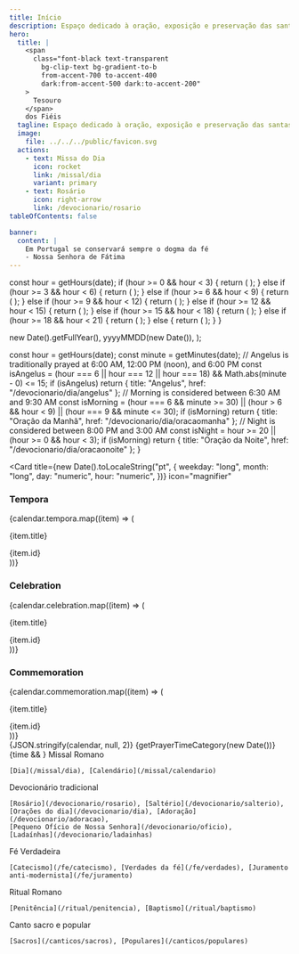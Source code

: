 ```yaml
---
title: Início
description: Espaço dedicado à oração, exposição e preservação das santas tradições da Igreja.
hero:
  title: |
    <span
      class="font-black text-transparent
        bg-clip-text bg-gradient-to-b
        from-accent-700 to-accent-400
        dark:from-accent-500 dark:to-accent-200"
    >
      Tesouro
    </span>
    dos Fiéis
  tagline: Espaço dedicado à oração, exposição e preservação das santas tradições da Igreja.
  image:
    file: ../../../public/favicon.svg
  actions:
    - text: Missa do Dia
      icon: rocket
      link: /missal/dia
      variant: primary
    - text: Rosário
      icon: right-arrow
      link: /devocionario/rosario
tableOfContents: false

banner:
  content: |
    Em Portugal se conservará sempre o dogma da fé
    - Nossa Senhora de Fátima
---
```





  const hour = getHours(date);
  if (hour >= 0 && hour < 3) {
    return (
      <LinkCard
        title="Pequeno Ofício de Nossa Senhora"
        description="Matina"
        href="/devocionario/oficio/matinas"
      />
    );
  } else if (hour >= 3 && hour < 6) {
    return (
      <LinkCard
        title="Pequeno Ofício de Nossa Senhora"
        description="Lauds"
        href="/devocionario/oficio/lauds"
      />
    );
  } else if (hour >= 6 && hour < 9) {
    return (
      <LinkCard
        title="Pequeno Ofício de Nossa Senhora"
        description="Prima"
        href="/devocionario/oficio/prima"
      />
    );
  } else if (hour >= 9 && hour < 12) {
    return (
      <LinkCard
        title="Pequeno Ofício de Nossa Senhora"
        description="Terça"
        href="/devocionario/oficio/terca"
      />
    );
  } else if (hour >= 12 && hour < 15) {
    return (
      <LinkCard
        title="Pequeno Ofício de Nossa Senhora"
        description="Sexta"
        href="/devocionario/oficio/sexta"
      />
    );
  } else if (hour >= 15 && hour < 18) {
    return (
      <LinkCard
        title="Pequeno Ofício de Nossa Senhora"
        description="Noa"
        href="/devocionario/oficio/noa"
      />
    );
  } else if (hour >= 18 && hour < 21) {
    return (
      <LinkCard
        title="Horas"
        description="Vésperas"
        href="/devocionario/oficio/vesperas"
      />
    );
  } else {
    return (
      <LinkCard
        title="Horas"
        description="Completas"
        href="/devocionario/oficio/completas"
      />
    );
  }
}

  new Date().getFullYear(),
  yyyyMMDD(new Date()),
);

  const hour = getHours(date);
  const minute = getMinutes(date);
  // Angelus is traditionally prayed at 6:00 AM, 12:00 PM (noon), and 6:00 PM
  const isAngelus =
    (hour === 6 || hour === 12 || hour === 18) && Math.abs(minute - 0) <= 15;
  if (isAngelus) return { title: "Angelus", href: "/devocionario/dia/angelus" };
  // Morning is considered between 6:30 AM and 9:30 AM
  const isMorning =
    (hour === 6 && minute >= 30) ||
    (hour > 6 && hour < 9) ||
    (hour === 9 && minute <= 30);
  if (isMorning)
    return { title: "Oração da Manhã", href: "/devocionario/dia/oracaomanha" };
  // Night is considered between 8:00 PM and 3:00 AM
  const isNight = hour >= 20 || (hour >= 0 && hour < 3);
  if (isMorning)
    return { title: "Oração da Noite", href: "/devocionario/dia/oracaonoite" };
}


<Card
  title={new Date().toLocaleString("pt", {
    weekday: "long",
    month: "long",
    day: "numeric",
    hour: "numeric",
  })}
  icon="magnifier"
>
  <Card>
    <div>
      <h3>Tempora</h3>
      {calendar.tempora.map((item) => (
        <div key={item.id}>
          <p>{item.title}</p>
          <caption>{item.id}</caption>
        </div>
      ))}
      <h3>Celebration</h3>
      {calendar.celebration.map((item) => (
        <div key={item.id}>
          <p>{item.title}</p>
          <caption>{item.id}</caption>
        </div>
      ))}
      <h3>Commemoration</h3>
      {calendar.commemoration.map((item) => (
        <div key={item.id}>
          <p>{item.title}</p>
          <caption>{item.id}</caption>
        </div>
      ))}
    </div>
    {JSON.stringify(calendar, null, 2)}
  </Card>
  {getPrayerTimeCategory(new Date())}
  {time && <LinkCard title={time?.title} href={time?.href} />}
</Card>

<CardGrid stagger>
  <Card title="Missal" icon="star">
    Missal Romano

    [Dia](/missal/dia), [Calendário](/missal/calendario)

  </Card>
  <Card title="Devocionário" icon="star">
    Devocionário tradicional

    [Rosário](/devocionario/rosario), [Saltério](/devocionario/salterio),
    [Orações do dia](/devocionario/dia), [Adoração](/devocionario/adoracao),
    [Pequeno Ofício de Nossa Senhora](/devocionario/oficio),
    [Ladaínhas](/devocionario/ladainhas)

  </Card>
  <Card title="Fé" icon="star">
    Fé Verdadeira

    [Catecismo](/fe/catecismo), [Verdades da fé](/fe/verdades), [Juramento
    anti-modernista](/fe/juramento)

  </Card>
  <Card title="Ritual" icon="star">
    Ritual Romano

    [Penitência](/ritual/penitencia), [Baptismo](/ritual/baptismo)

  </Card>
  <Card title="Cânticos" icon="star">
    Canto sacro e popular

    [Sacros](/canticos/sacros), [Populares](/canticos/populares)

  </Card>
</CardGrid>
